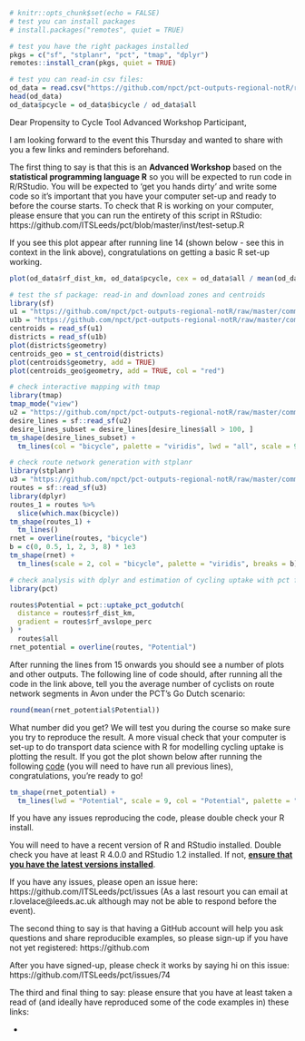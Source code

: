 
```r
# knitr::opts_chunk$set(echo = FALSE)
# test you can install packages
# install.packages("remotes", quiet = TRUE)

# test you have the right packages installed
pkgs = c("sf", "stplanr", "pct", "tmap", "dplyr")
remotes::install_cran(pkgs, quiet = TRUE)

# test you can read-in csv files:
od_data = read.csv("https://github.com/npct/pct-outputs-regional-notR/raw/master/commute/msoa/avon/od_attributes.csv")
head(od_data)
od_data$pcycle = od_data$bicycle / od_data$all
```


Dear Propensity to Cycle Tool Advanced Workshop Participant,

I am looking forward to the event this Thursday and wanted to share with you a few links and reminders beforehand.

The first thing to say is that this is an **Advanced Workshop** based on the **statistical programming language R** so you will be expected to run code in R/RStudio.
You will be expected to 'get you hands dirty' and write some code so it's important that you have your computer set-up and ready to before the course starts.
To check that R is working on your computer, please ensure that you can run the entirety of this script in RStudio: https://github.com/ITSLeeds/pct/blob/master/inst/test-setup.R

If you see this plot appear after running line 14 (shown below - see this in context in the link above), congratulations on getting a basic R set-up working.

```r
plot(od_data$rf_dist_km, od_data$pcycle, cex = od_data$all / mean(od_data$all))
```


```r
# test the sf package: read-in and download zones and centroids
library(sf)
u1 = "https://github.com/npct/pct-outputs-regional-notR/raw/master/commute/msoa/avon/c.geojson"
u1b = "https://github.com/npct/pct-outputs-regional-notR/raw/master/commute/msoa/avon/z.geojson"
centroids = read_sf(u1)
districts = read_sf(u1b)
plot(districts$geometry)
centroids_geo = st_centroid(districts)
plot(centroids$geometry, add = TRUE)
plot(centroids_geo$geometry, add = TRUE, col = "red")

# check interactive mapping with tmap
library(tmap)
tmap_mode("view")
u2 = "https://github.com/npct/pct-outputs-regional-notR/raw/master/commute/msoa/avon/l.geojson"
desire_lines = sf::read_sf(u2)
desire_lines_subset = desire_lines[desire_lines$all > 100, ]
tm_shape(desire_lines_subset) +
  tm_lines(col = "bicycle", palette = "viridis", lwd = "all", scale = 9)

# check route network generation with stplanr
library(stplanr)
u3 = "https://github.com/npct/pct-outputs-regional-notR/raw/master/commute/msoa/avon/rf.geojson"
routes = sf::read_sf(u3)
library(dplyr)
routes_1 = routes %>%
  slice(which.max(bicycle))
tm_shape(routes_1) +
  tm_lines()
rnet = overline(routes, "bicycle")
b = c(0, 0.5, 1, 2, 3, 8) * 1e3
tm_shape(rnet) +
  tm_lines(scale = 2, col = "bicycle", palette = "viridis", breaks = b)

# check analysis with dplyr and estimation of cycling uptake with pct function
library(pct)

routes$Potential = pct::uptake_pct_godutch(
  distance = routes$rf_dist_km,
  gradient = routes$rf_avslope_perc
) *
  routes$all
rnet_potential = overline(routes, "Potential")
```

After running the lines from 15 onwards you should see a number of plots and other outputs.
The following line of code should, after running all the code in the link above, tell you the average number of cyclists on route network segments in Avon under the PCT's Go Dutch scenario:

```r
round(mean(rnet_potential$Potential))
```

What number did you get? We will test you during the course so make sure you try to reproduce the result.
A more visual check that your computer is set-up to do transport data science with R for modelling cycling uptake is plotting the result.
If you got the plot shown below after running the following [code](https://github.com/ITSLeeds/pct/blob/8fb7b876a3b372c728c8e09f1a2a2004272b37d0/inst/test-setup.R#L59-L60) (you will need to have run all previous lines), congratulations, you're ready to go!

```r
tm_shape(rnet_potential) +
  tm_lines(lwd = "Potential", scale = 9, col = "Potential", palette = "viridis", breaks = b)
```

If you have any issues reproducing the code, please double check your R install.

You will need to have a recent version of R and RStudio installed.
Double check you have at least R 4.0.0 and RStudio 1.2 installed.
If not, [**ensure that you have the latest versions installed**](https://rstudio-education.github.io/hopr/starting.html).

If you have any issues, please open an issue here: https://github.com/ITSLeeds/pct/issues
(As a last resourt you can email at r.lovelace@leeds.ac.uk although may not be able to respond before the event).

The second thing to say is that having a GitHub account will help you ask questions and share reproducible examples, so please sign-up if you have not yet registered: https://github.com

After you have signed-up, please check it works by saying hi on this issue: https://github.com/ITSLeeds/pct/issues/74

The third and final thing to say: please ensure that you have at least taken a read of (and ideally have reproduced some of the code examples in) these links:

- 


